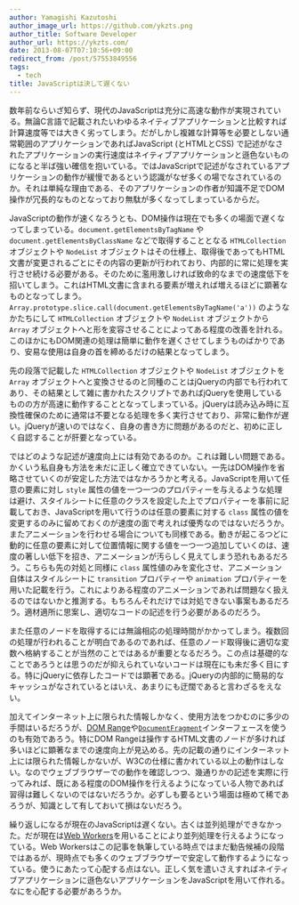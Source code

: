 ```yaml
---
author: Yamagishi Kazutoshi
author_image_url: https://github.com/ykzts.png
author_title: Software Developer
author_url: https://ykzts.com/
date: 2013-08-07T07:10:56+09:00
redirect_from: /post/57553849556
tags:
  - tech
title: JavaScriptは決して遅くない
---
```


数年前ならいざ知らず、現代のJavaScriptは充分に高速な動作が実現されている。無論C言語で記載されたいわゆるネイティブアプリケーションと比較すれば計算速度等では大きく劣ってしまう。だがしかし複雑な計算等を必要としない通常範囲のアプリケーションであればJavaScript (とHTMLとCSS) で記述がなされたアプリケーションの実行速度はネイティブアプリケーションと遜色ないものになると半ば強い確信を抱いている。ではJavaScriptで記述がなされているアプリケーションの動作が緩慢であるという認識がなぜ多くの場でなされているのか。それは単純な理由である、そのアプリケーションの作者が知識不足でDOM操作が冗長的なものとなっており無駄が多くなってしまっているからだ。

<!--truncate-->

JavaScriptの動作が速くなろうとも、DOM操作は現在でも多くの場面で遅くなってしまっている。`document.getElementsByTagName` や `document.getElementsByClassName` などで取得することとなる `HTMLCollection` オブジェクトや `NodeList` オブジェクトはその仕様上、取得後であってもHTML文書が変更されるごとにその内容の更新が行われており、内部的に常に処理を実行させ続ける必要がある。そのために濫用激しければ致命的なまでの速度低下を招いてしまう。これはHTML文書に含まれる要素が増えれば増えるほどに顕著なものとなってしまう。`Array.prototype.slice.call(document.getElementsByTagName('a'))` のようなかたちにして `HTMLCollection` オブジェクトや `NodeList` オブジェクトから `Array` オブジェクトへと形を変容させることによってある程度の改善を計れる。このほかにもDOM関連の処理は簡単に動作を遅くさせてしまうものばかりであり、安易な使用は自身の首を締めるだけの結果となってしまう。

先の段落で記載した `HTMLCollection` オブジェクトや `NodeList` オブジェクトを `Array` オブジェクトへと変換させるのと同種のことはjQueryの内部でも行われてあり、その結果として雑に書かれたスクリプトであればjQueryを使用しているものの方が高速に動作することとなってしまっている。jQueryは読み込み時に互換性確保のために通常は不要となる処理を多く実行させており、非常に動作が遅い。jQueryが速いのではなく、自身の書き方に問題があるのだと、初めに正しく自認することが肝要となっている。

ではどのような記述が速度向上には有効であるのか。これは難しい問題である。かくいう私自身も方法を未だに正しく確立できていない。一先はDOM操作を省略させていくのが安定した方法ではなかろうかと考える。JavaScriptを用いて任意の要素に対し `style` 属性の値を一つ一つのプロパティーを与えるような処理は避け、スタイルシートに任意のクラスを設定した上でプロパティーを事前に記載しておき、JavaScriptを用いて行うのは任意の要素に対する `class` 属性の値を変更するのみに留めておくのが速度の面で考えれば優秀なのではないだろうか。またアニメーションを行わせる場合についても同様である。動きが起こるつどに動的に任意の要素に対して位置情報に関する値を一つ一つ追加していくのは、速度の著しい低下を招き、アニメーションが汚らしく見えてしまう恐れもあるだろう。こちらも先の対処と同様に `class` 属性値のみを変化させ、アニメーション自体はスタイルシートに `transition` プロパティーや `animation` プロパティーを用いた記載を行う。これによりある程度のアニメーションであれば問題なく扱えるのではないかと推測する。もちろんそれだけでは対処できない事案もあるだろう。適材適所に思案し、適切なコードの記述を行う必要があるのだろう。

また任意のノードを取得するには無論相応の処理時間がかかってしまう。複数回の処理が行われることが明白であるのであれば、任意のノード取得後に適切な変数へ格納することが当然のことではあるが重要となるだろう。この点は基礎的なことであろうとは思うのだが抑えられていないコードは現在にも未だ多く目にする。特にjQueryに依存したコードでは顕著である。jQueryの内部的に簡易的なキャッシュがなされているとはいえ、あまりにも迂闊であると言わざるをえない。

加えてインターネット上に限られた情報しかなく、使用方法をつかむのに多少の手間はいるだろうが、[DOM Range](http://www.w3.org/TR/DOM-Level-2-Traversal-Range/ranges.html)や[`DocumentFragment`](http://www.w3.org/TR/2004/REC-DOM-Level-3-Core-20040407/core.html#ID-B63ED1A3)インターフェースを使うのも有効であろう。特にDOM Rangeは操作するHTML文書のノードが多ければ多いほどに顕著なまでの速度向上が見込める。先の記載の通りにインターネット上には限られた情報しかないが、W3Cの仕様に書かれている以上の動作はしない。なのでウェブブラウザーでの動作を確認しつつ、幾通りかの記述を実際に行ってみれば、既にある程度のDOM操作を行えるようになっている人物であれば習得は難しくないのではないだろうか。必ずしも要るという場面は極めて稀であろうが、知識として有しておいて損はないだろう。

繰り返しになるが現在のJavaScriptは遅くない。古くは並列処理ができなかった。だが現在は[Web Workers](http://www.w3.org/TR/workers/)を用いることにより並列処理を行えるようになっている。Web Workersはこの記事を執筆している時点ではまだ勧告候補の段階ではあるが、現時点でも多くのウェブブラウザーで安定して動作するようになっている。使うにあたって心配する点はない。正しく気を遣いさえすればネイティブアプリケーションに遜色ないアプリケーションをJavaScriptを用いて作れる。なにを心配する必要があろうか。
